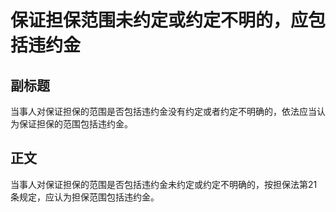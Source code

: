 # 保证担保范围未约定或约定不明的，应包括违约金
## 副标题
当事人对保证担保的范围是否包括违约金没有约定或者约定不明确的，依法应当认为保证担保的范围包括违约金。
## 正文
当事人对保证担保的范围是否包括违约金未约定或约定不明确的，按担保法第21条规定，应认为担保范围包括违约金。